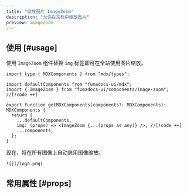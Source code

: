 ```yaml
---
title: "缩放图片 ImageZoom"
description: "允许在文档中缩放图片"
preview: imageZoom
---
```


## 使用 [#usage]

使用 `ImageZoom` 组件替换 `img` 标签即可在全站使用图片缩放。

```tsx title="src/mdx-components.tsx"
import type { MDXComponents } from "mdx/types";

import defaultComponents from "fumadocs-ui/mdx";
import { ImageZoom } from "fumadocs-ui/components/image-zoom"; //[!code ++]

export function getMDXComponents(components?: MDXComponents): MDXComponents {
  return {
    ...defaultComponents,
    img: (props) => <ImageZoom {...(props as any)} />, //[!code ++]
    ...components,
  };
}
```

现在，将在所有图像上自动启用图像缩放。

```mdx
![](/logo.png)
```

## 常用属性 [#props]

<AutoTypeTable path="./content/docs/props.ts" name="ImageZoomProps" />

